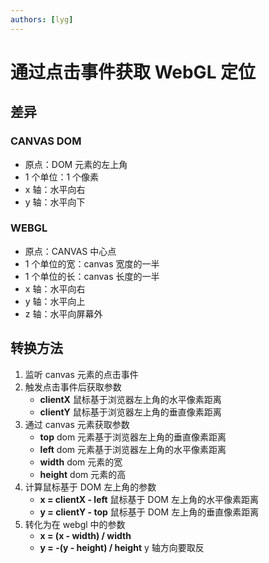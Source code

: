 ```yaml
---
authors: [lyg]
---
```


# 通过点击事件获取 WebGL 定位

## 差异

### CANVAS DOM

- 原点：DOM 元素的左上角
- 1 个单位：1 个像素
- x 轴：水平向右
- y 轴：水平向下

### WEBGL

- 原点：CANVAS 中心点
- 1 个单位的宽：canvas 宽度的一半
- 1 个单位的长：canvas 长度的一半
- x 轴：水平向右
- y 轴：水平向上
- z 轴：水平向屏幕外

## 转换方法

1. 监听 canvas 元素的点击事件
1. 触发点击事件后获取参数
   - **clientX** 鼠标基于浏览器左上角的水平像素距离
   - **clientY** 鼠标基于浏览器左上角的垂直像素距离
1. 通过 canvas 元素获取参数
   - **top** dom 元素基于浏览器左上角的垂直像素距离
   - **left** dom 元素基于浏览器左上角的水平像素距离
   - **width** dom 元素的宽
   - **height** dom 元素的高
1. 计算鼠标基于 DOM 左上角的参数
   - **x = clientX - left** 鼠标基于 DOM 左上角的水平像素距离
   - **y = clientY - top** 鼠标基于 DOM 左上角的垂直像素距离
1. 转化为在 webgl 中的参数
   - **x = (x - width) / width**
   - **y = -(y - height) / height** y 轴方向要取反
